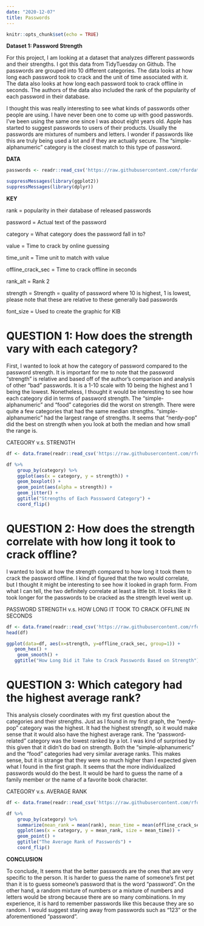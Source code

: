 ```yaml
---
date: "2020-12-07"
title: Passwords
---
```

```r
knitr::opts_chunk$set(echo = TRUE)
```


**Dataset 1: Password Strength**

For this project, I am looking at a dataset that analyzes different passwords and their strengths. I got this data from TidyTuesday on Github. The passwords are grouped into 10 different categories. The data looks at how long each password took to crack and the unit of time associated with it. The data also looks at how long each password took to crack offline in seconds. The authors of the data also included the rank of the popularity of each password in their database. 

I thought this was really interesting to see what kinds of passwords other people are using. I have never been one to come up with good passwords. I've been using the same one since I was about eight years old. Apple has started to suggest passwords to users of their products. Usually the passwords are mixtures of numbers and letters. I wonder if passwords like this are truly being used a lot and if they are actually secure. The "simple-alphanumeric" category is the closest match to this type of password. 

**DATA**
```r
passwords <- readr::read_csv('https://raw.githubusercontent.com/rfordatascience/tidytuesday/master/data/2020/2020-01-14/passwords.csv')
```
```r
suppressMessages(library(ggplot2))
suppressMessages(library(dplyr))
```

**KEY**

rank = popularity in their database of released passwords

password = Actual text of the password

category = What category does the password fall in to?

value = Time to crack by online guessing

time_unit = Time unit to match with value

offline_crack_sec = Time to crack offline in seconds

rank_alt = Rank 2

strength = Strength = quality of password where 10 is highest, 1 is lowest, please note that these are relative to these generally bad passwords

font_size = Used to create the graphic for KIB


# QUESTION 1: How does the strength vary with each category?

First, I wanted to look at how the category of password compared to the password strength. It is important for me to note that the password "strength" is relative and based off of the author's comparison and analysis of other "bad" passwords. It is a 1-10 scale with 10 being the highest and 1 being the lowest. Nonetheless, I thought it would be interesting to see how each category did in terms of password strength. The "simple-alphanumeric" and "food" categories did the worst on strength. There were quite a few categories that had the same median strengths. "simple-alphanumeric" had the largest range of strengths. It seems that "nerdy-pop" did the best on strength when you look at both the median and how small the range is. 

CATEGORY v.s. STRENGTH
```r
df <- data.frame(readr::read_csv('https://raw.githubusercontent.com/rfordatascience/tidytuesday/master/data/2020/2020-01-14/passwords.csv'))

df %>%
    group_by(category) %>%
    ggplot(aes(x = category, y = strength)) +
    geom_boxplot() +
    geom_point(aes(alpha = strength)) +
    geom_jitter() +
    ggtitle("Strengths of Each Passsword Category") +
    coord_flip()
```

# QUESTION 2: How does the strength correlate with how long it took to crack offline?

I wanted to look at how the strength compared to how long it took them to crack the password offline. I kind of figured that the two would correlate, but I thought it might be interesting to see how it looked in graph form. From what I can tell, the two definitely correlate at least a little bit. It looks like it took longer for the passwords to be cracked as the strength level went up. 

PASSWORD STRENGTH v.s. HOW LONG IT TOOK TO CRACK OFFLINE IN SECONDS
```r
df <- data.frame(readr::read_csv('https://raw.githubusercontent.com/rfordatascience/tidytuesday/master/data/2020/2020-01-14/passwords.csv'))
head(df)

ggplot(data=df, aes(x=strength, y=offline_crack_sec, group=1)) +
   geom_hex() +
    geom_smooth() +
   ggtitle("How Long Did it Take to Crack Passwords Based on Strength")
```

# QUESTION 3: Which category had the highest average rank?

This analysis closely coordinates with my first question about the categories and their strengths. Just as I found in my first graph, the "nerdy-pop" category was the highest. It had the highest strength, so it would make sense that it would also have the highest average rank. The "password-related" category was the lowest ranked by a lot. I was kind of surprised by this given that it didn't do bad on strength. Both the "simple-alphanumeric" and the "food" categories had very similar average ranks. This makes sense, but it is strange that they were so much higher than I expected given what I found in the first graph. It seems that the more individualized passwords would do the best. It would be hard to guess the name of a family member or the name of a favorite book character. 

CATEGORY v.s. AVERAGE RANK
```r
df <- data.frame(readr::read_csv('https://raw.githubusercontent.com/rfordatascience/tidytuesday/master/data/2020/2020-01-14/passwords.csv'))

df %>%
    group_by(category) %>%
    summarize(mean_rank = mean(rank), mean_time = mean(offline_crack_sec)) %>%
    ggplot(aes(x = category, y = mean_rank, size = mean_time)) +
    geom_point() +
    ggtitle("The Average Rank of Passwords") +
    coord_flip()
```



**CONCLUSION**

To conclude, It seems that the better passwords are the ones that are very specific to the person. It is harder to guess the name of someone's first pet than it is to guess someone's password that is the word "password". On the other hand, a random mixture of numbers or a mixture of numbers and letters would be strong because there are so many combinations. In my experience, it is hard to remember passwords like this because they are so random. I would suggest staying away from passwords such as "123" or the aforementioned "password". 